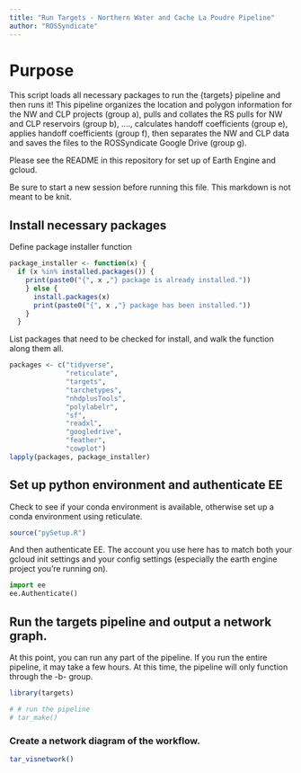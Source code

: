 ```yaml
---
title: "Run Targets - Northern Water and Cache La Poudre Pipeline"
author: "ROSSyndicate"
---
```


# Purpose

This script loads all necessary packages to run the {targets} pipeline and then
runs it! This pipeline organizes the location and polygon information for the NW
and CLP projects (group a), pulls and collates the RS pulls for NW and CLP 
reservoirs (group b), ...., calculates handoff coefficients (group e),
applies handoff coefficients (group f), then separates the NW and CLP data and 
saves the files to the ROSSyndicate Google Drive (group g).

Please see the README in this repository for set up of Earth Engine and gcloud.

Be sure to start a new session before running this file. This markdown is not meant
to be knit.

## Install necessary packages

Define package installer function

```r
package_installer <- function(x) {
  if (x %in% installed.packages()) {
    print(paste0("{", x ,"} package is already installed."))
    } else {
      install.packages(x)
      print(paste0("{", x ,"} package has been installed."))
    }
  }
```

List packages that need to be checked for install, and walk the function along them all.

```r
packages <- c("tidyverse",
              "reticulate",
              "targets",
              "tarchetypes",
              "nhdplusTools",
              "polylabelr",
              "sf",
              "readxl",
              "googledrive",
              "feather",
              "cowplot")
lapply(packages, package_installer)
```

## Set up python environment and authenticate EE

Check to see if your conda environment is available, otherwise set up a conda 
environment using reticulate.

```r
source("pySetup.R")
```

And then authenticate EE. The account you use here has to match both your gcloud 
init settings and your config settings (especially the earth engine project 
you're running on).

```python
import ee
ee.Authenticate()
```


## Run the targets pipeline and output a network graph.

At this point, you can run any part of the pipeline. If you run the entire pipeline,
it may take a few hours. At this time, the pipeline will only function through the -b-
group.

```r

library(targets)

# # run the pipeline
# tar_make()

```

### Create a network diagram of the workflow.

```r
tar_visnetwork()
```
